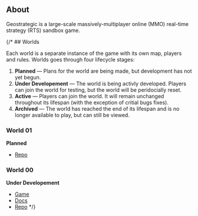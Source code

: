 ## About

Geostrategic is a large-scale massively-multiplayer online (MMO) real-time
strategy (RTS) sandbox game.

{/* ## Worlds

Each world is a separate instance of the game with its own map, players and
rules. Worlds goes through four lifecycle stages:

1. **Planned** — Plans for the world are being made, but development has not
   yet begun.
2. **Under Developement** — The world is being activly developed. Players can
   join the world for testing, but the world will be peridocially reset.
3. **Active** — Players can join the world. It will remain unchanged throughout
   its lifespan (with the exception of critial bugs fixes).
4. **Archived** — The world has reached the end of its lifespan and is no
   longer available to play, but can still be viewed.

### World 01

**Planned**

- [Repo](https://github.com/haydn/geostrategic-w01/)

### World 00

**Under Developement**

- [Game](https://game.w00.geostrategic.particlesystem.com/)
- [Docs](https://docs.w00.geostrategic.particlesystem.com/)
- [Repo](https://github.com/haydn/geostrategic-w00/) */}
